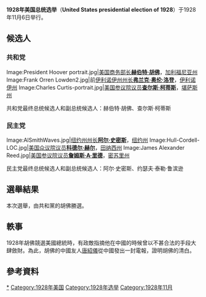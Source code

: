 {{Infobox Election
| election_name = 1928年美国总统选举
| country = United States
| flag_year = 1912
| type = 總統
| ongoing = no
| previous_election = 1924年美国总统选举
| previous_year = 1924年
| next_election = 1932年美国总统选举
| next_year = 1932年
| election_date = 1928年11月6日
| image1 = [[File:President_Hoover_portrait.jpg|200x200px]]
| nominee1 = [[赫伯特·胡佛|赫伯特·胡佛]]
| party1 = {{GOP}}
| home_state1 = [[加利福尼亚州|加利福尼亚州]]
| running_mate1 = '''[[查尔斯·柯蒂斯|查尔斯·柯蒂斯]]'''
| electoral_vote1 = 444票
| states_carried1 = 40个
| popular_vote1 = '''21,427,123'''
| percentage1 = '''58.2%'''
| image2 = [[File:AlSmithWaves.jpg|200x200px]]
| nominee2 = [[阿尔·史密斯|阿尔·史密斯]]
| party2 = {{DP}}
| home_state2 = [[纽约州|纽约州]]
| running_mate2 = [[约瑟夫·泰勒·鲁滨逊|约瑟夫·泰勒·鲁滨逊]]
| electoral_vote2 = 87票
| states_carried2 = 8个
| popular_vote2 = 15,015,464
| percentage2 = 40.8%
| map_image = ElectoralCollege1928.svg
| map_size = 400px
| map_caption = 
| title = 總統
| before_election = [[卡尔文·柯立芝|卡尔文·柯立芝]]
| before_party = {{GOP}}
| after_election = [[赫伯特·胡佛|赫伯特·胡佛]]
| after_party = {{GOP}}
}}
'''1928年美国总统选举'''（'''United States presidential election of 1928'''）于1928年11月6日举行。

== 候选人 ==

=== 共和党 ===
<gallery>
Image:President Hoover portrait.jpg|[[美国商务部长|美国商务部长]]'''[[赫伯特·胡佛|赫伯特·胡佛]]'''，[[加利福尼亚州|加利福尼亚州]]
Image:Frank Orren Lowden2.jpg|前[[伊利诺伊州州长|伊利诺伊州州长]]'''[[弗兰克·奥伦·洛登|弗兰克·奥伦·洛登]]'''，[[伊利诺伊州|伊利诺伊州]]
Image:Charles Curtis-portrait.jpg|[[美国参议院|美国参议院议员]]'''[[查尔斯·柯蒂斯|查尔斯·柯蒂斯]]'''，[[堪萨斯州|堪萨斯州]]
</gallery>

共和党最终总统候选人和副总统候选人：赫伯特·胡佛、查尔斯·柯蒂斯

=== 民主党 ===
<gallery>
Image:AlSmithWaves.jpg|[[纽约州州长|纽约州州长]]'''[[阿尔·史密斯|阿尔·史密斯]]'''，[[纽约州|纽约州]]
Image:Hull-Cordell-LOC.jpg|[[美国众议院|美国众议院议员]]'''[[科德尔·赫尔|科德尔·赫尔]]'''，[[田纳西州|田纳西州]]
Image:James Alexander Reed.jpg|[[美国参议院|美国参议院议员]]'''[[詹姆斯·A·里德|詹姆斯·A·里德]]'''，[[密苏里州|密苏里州]]
<!-- 檔案不存在 Image:P000420.jpg|[[美国参议院|美国参议院前议员]]'''[[阿特利·波默林|阿特利·波默林]]'''，[[俄亥俄州|俄亥俄州]] -->
</gallery>

民主党最终总统候选人和副总统候选人：阿尔·史密斯、约瑟夫·泰勒·鲁滨逊

==選舉結果==
本次選舉，由共和黨的胡佛勝選。

== 軼事 ==
1928年胡佛競選美國總統時，有政敵指摘他在中國的時候曾以不甚合法的手段大肆斂財。為此，胡佛的中國友人[[唐紹儀|唐紹儀]]從中國發出一封電報，證明胡佛的清白。

==參考資料==
{{reflist}}
{{Uspresidentialelections}}

[[Category:1928年美国总统选举|*]]
[[Category:1928年美国|Category:1928年美国]]
[[Category:1928年选举|Category:1928年选举]]
[[Category:1928年11月|Category:1928年11月]]